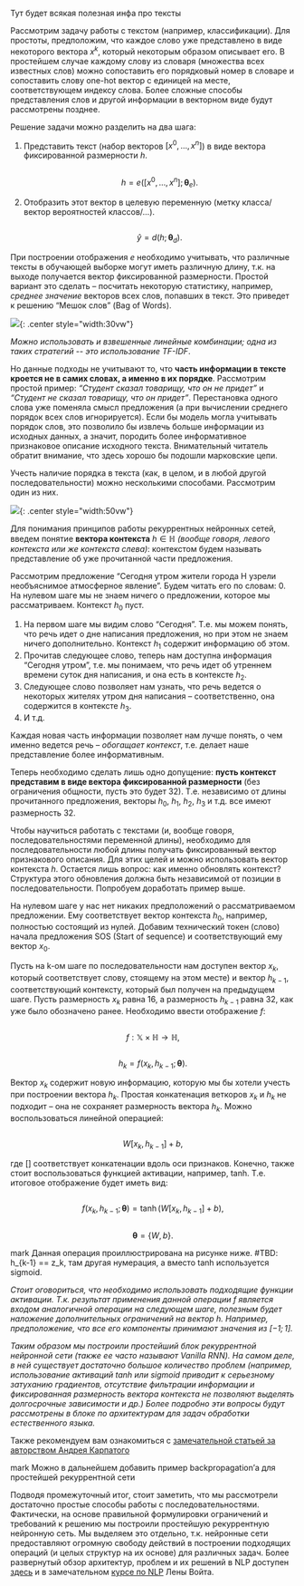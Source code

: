 
Тут будет всякая полезная инфа про тексты

Рассмотрим задачу работы с текстом (например, классификации). Для простоты, предположим, что каждое слово уже представлено в виде некоторого вектора $x^k$, который некоторым образом описывает его. В простейшем случае каждому слову из словаря (множества всех известных слов) можно сопоставить его порядковый номер в словаре и сопоставить слову one-hot вектор с единицей на месте, соответствующем индексу слова. Более сложные способы представления слов и другой информации в векторном виде будут рассмотрены позднее.

Решение задачи можно разделить на два шага:

1. Представить текст (набор векторов $[x^0, \ldots, x^n]$) в виде вектора фиксированной размерности $h$.

   <Math block>

   $$
   h = e([x^0, \ldots, x^n]; \mathbf{\theta}_e).
   $$

   </Math>

2. Отобразить этот вектор в целевую переменную (метку класса/вектор вероятностей классов/...).

   <Math block>

   $$
   \hat{y} = d(h; \mathbf{\theta}_d).
   $$

   </Math>

При построении отображения $e$ необходимо учитывать, что различные тексты в обучающей выборке могут иметь различную длину, т.к. на выходе получается вектор фиксированной размерности. Простой вариант это сделать – посчитать некоторую статистику, например, _среднее значение_ векторов всех слов, попавших в текст. Это приведет к решению “Мешок слов” (Bag of Words).

![](./src/graph-for-text.png){: .center style="width:30vw"}

_Можно использовать и взвешенные линейные комбинации; одна из таких стратегий -- это использование TF-IDF_.

Но данные подходы не учитывают то, что **часть информации в тексте кроется не в самих словах, а именно в их порядке**. Рассмотрим простой пример: _“Студент сказал товарищу, что он не придет”_ и _“Студент не сказал товарищу, что он придет”_. Перестановка одного слова уже поменяла смысл предложения (а при вычислении среднего порядок всех слов игнорируется). Если бы модель могла учитывать порядок слов, это позволило бы извлечь больше информации из исходных данных, а значит, породить более информативное признаковое описание исходного текста.
Внимательный читатель обратит внимание, что здесь хорошо бы подошли марковские цепи.

Учесть наличие порядка в текста (как, в целом, и в любой другой последовательности) можно несколькими способами. Рассмотрим один из них.

![](./src/recurrent-encoder.png){: .center style="width:50vw"}

Для понимания принципов работы рекуррентных нейронных сетей, введем понятие **вектора контекста** $h \in \mathbb{H}$ _(вообще говоря, левого контекста или же контекста слева)_: контекстом будем называть представление об уже прочитанной части предложения.

Рассмотрим предложение “Сегодня утром жители города Н узрели необъяснимое атмосферное явление”. Будем читать его по словам: 0. На нулевом шаге мы не знаем ничего о предложении, которое мы рассматриваем. Контекст $h_0$ пуст.

1. На первом шаге мы видим слово “Сегодня”. Т.е. мы можем понять, что речь идет о дне написания предложения, но при этом не знаем ничего дополнительно. Контекст $h_1$ содержит информацию об этом.
2. Прочитав следующее слово, теперь нам доступна информация “Сегодня утром”, т.е. мы понимаем, что речь идет об утреннем времени суток дня написания, и она есть в контексте $h_2$.
3. Следующее слово позволяет нам узнать, что речь ведется о некоторых жителях утром дня написания – соответственно, она содержится в контексте $h_3$.
4. И т.д.

Каждая новая часть информации позволяет нам лучше понять, о чем именно ведется речь – _обогащает контекст_, т.е. делает наше представление более информативным.

Теперь необходимо сделать лишь одно допущение: **пусть контекст представим в виде вектора фиксированной размерности** (без ограничения общности, пусть это будет $32$). Т.е. независимо от длины прочитанного предложения, векторы $h_0$, $h_1$, $h_2$, $h_3$ и т.д. все имеют размерность $32$.

Чтобы научиться работать с текстами (и, вообще говоря, последовательностями переменной длины), необходимо для последовательности любой длины получать фиксированный вектор признакового описания. Для этих целей и можно использовать вектор контекста $h$. Остается лишь вопрос: как именно обновлять контекст? Структура этого обновления должна быть независимой от позиции в последовательности. Попробуем доработать пример выше.

На нулевом шаге у нас нет никаких предположений о рассматриваемом предложении. Ему соответствует вектор контекста $h_0$, например, полностью состоящий из нулей. Добавим технический токен (слово) начала предложения SOS (Start of sequence) и соответствующий ему вектор $x_0$.

Пусть на k-ом шаге по последовательности нам доступен вектор $x_k$, который соответствует слову, стоящему на этом месте) и вектор $h_{k-1}$, соответствующий контексту, который был получен на предыдущем шаге. Пусть размерность $x_k$ равна $16$, а размерность $h_{k-1}$ равна 32, как уже было обозначено ранее.
Необходимо ввести отображение $f$:

<Math block>

$$
f: \mathbb{X} \times \mathbb{H} \longrightarrow \mathbb{H},
$$

</Math>

<Math block>

$$
h_{k} = f(x_{k}, h_{k-1}; \mathbf{\theta}).
$$

</Math>

Вектор $x_{k}$ содержит новую информацию, которую мы бы хотели учесть при построении вектора $h_{k}$. Простая конкатенация веткоров $x_{k}$ и $h_{k}$ не подходит – она не сохраняет размерность вектора $h_{k}$. Можно воспользоваться линейной операцией:

<Math block>

$$
W[x_{k}, h_{k-1}] + b,
$$

</Math>

где $[]$ соответствует конкатенации вдоль оси признаков. Конечно, также стоит воспользоваться функцией активации, например, tanh. Т.е. итоговое отображение будет иметь вид:

<Math block>

$$
f(x_{k}, h_{k-1}; \mathbf{\theta}) = \tanh(W[x_{k}, h_{k-1}] + b),
$$

</Math>

<Math block>

$$
\mathbf{\theta} = \{W, b\}.
$$

</Math>

mark Данная операция проиллюстрирована на рисунке ниже.
#TBD: h\_{k-1} == z_k, там другая нумерация, а вместо tanh используется sigmoid.

_Стоит оговориться, что необходимо использовать подходящие функции активации. Т.к. результат применения данной операции f является входом аналогичной операции на следующем шаге, полезным будет наложение дополнительных ограничений на вектор h. Например, предположение, что все его компоненты принимают значения из $[-1;1]$._

_Таким образом мы построили простейший блок рекуррентной нейронной сети (также ее часто называют Vanilla RNN). На самом деле, в ней существует достаточно большое количество проблем (например, использование активаций tanh или sigmoid приводит к серьезному затуханию градиентов, отсутствие фильтрации информации и фиксированная размерность вектора контекста не позволяют выделять долгосрочные зависимости и др.) Более подробно эти вопросы будут рассмотрены в блоке по архитектурам для задач обработки естественного языка._

Также рекомендуем вам ознакомиться с [замечательной статьей за авторством Андрея Карпатого](http://karpathy.github.io/2015/05/21/rnn-effectiveness/)

mark Можно в дальнейшем добавить пример backpropagation’а для простейшей рекуррентной сети

Подводя промежуточный итог, стоит заметить, что мы рассмотрели достаточно простые способы работы с последовательностями. Фактически, на основе правильной формулировки ограничений и требований к решению мы построили простейшую рекуррентную нейронную сеть. Мы выделяем это отдельно, т.к. нейронные сети предоставляют огромную свободу действий в построении подходящих операций (и целых структур на их основе) для различных задач.
Более развернутый обзор архитектур, проблем и их решений в NLP доступен [здесь](https://gitlab.com/ysda_trove/ml-handbook/-/blob/neural_nets_nlp/chapters/neural_nets/nlp.md) и в замечательном [курсе по NLP](https://lena-voita.github.io/nlp_course.html) Лены Войта.
